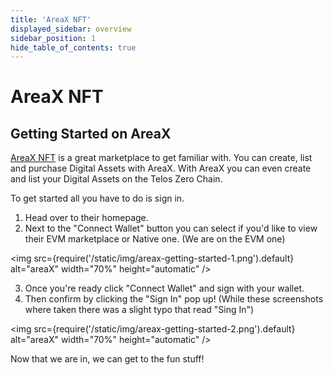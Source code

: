 ```yaml
---
title: 'AreaX NFT'
displayed_sidebar: overview
sidebar_position: 1
hide_table_of_contents: true
---
```


# AreaX NFT

## Getting Started on AreaX

[AreaX NFT](https://evm.areaxnft.com/) is a great marketplace to get familiar with. You can create, list and purchase Digital Assets with AreaX.  With AreaX you can even create and list your Digital Assets on the Telos Zero Chain.

To get started all you have to do is sign in.
1. Head over to their homepage.
2. Next to the  "Connect Wallet" button you can select if you'd like to view their EVM marketplace or Native one. (We are on the EVM one)

<img
  src={require('/static/img/areax-getting-started-1.png').default}
  alt="areaX"
  width="70%"
  height="automatic"
/>

3. Once you're ready click "Connect Wallet" and sign with your wallet.
4. Then confirm by clicking the "Sign In" pop up! (While these screenshots where taken there was a slight typo that read "Sing In")

<img
  src={require('/static/img/areax-getting-started-2.png').default}
  alt="areaX"
  width="70%"
  height="automatic"
/>

Now that we are in, we can get to the fun stuff!